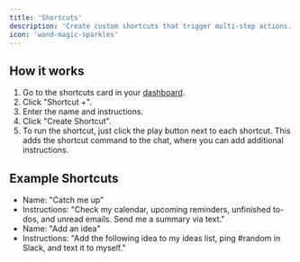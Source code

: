 ```yaml
---
title: 'Shortcuts'
description: 'Create custom shortcuts that trigger multi-step actions.'
icon: 'wand-magic-sparkles'
---
```


## How it works

1. Go to the shortcuts card in your [dashboard](https://app.trymartin.com).
2. Click "Shortcut +".
3. Enter the name and instructions.
4. Click "Create Shortcut".
5. To run the shortcut, just click the play button next to each shortcut. This adds the shortcut command to the chat, where you can add additional instructions.

## Example Shortcuts
- Name: "Catch me up"
- Instructions: "Check my calendar, upcoming reminders, unfinished to-dos, and unread emails. Send me a summary via text."
- Name: "Add an idea"
- Instructions: "Add the following idea to my ideas list, ping #random in Slack, and text it to myself."
